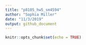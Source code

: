 ```yaml
---
title: "p8105_hw5_sm4594"
author: "Sophia Miller"
date: "11/3/2019"
output: github_document
---
```


```r
knitr::opts_chunk$set(echo = TRUE)
```